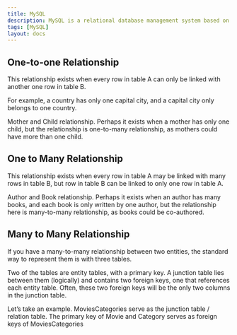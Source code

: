 ```yaml
---
title: MySQL
description: MySQL is a relational database management system based on SQL
tags: [MySQL]
layout: docs
---
```


## One-to-one Relationship

This relationship exists when every row in table A can only be linked with another one row in table B.

For example, a country has only one capital city, and a capital city only belongs to one country.

Mother and Child relationship. Perhaps it exists when a mother has only one child, but the relationship is one-to-many relationship, as mothers could have more than one child.

## One to Many Relationship

This relationship exists when every row in table A may be linked with many rows in table B, but row in table B can be linked to only one row in table A.

Author and Book relationship. Perhaps it exists when an author has many books, and each book is only written by one author, but the relationship here is many-to-many relationship, as books could be co-authored.

## Many to Many Relationship

If you have a many-to-many relationship between two entities, the standard way to represent them is with three tables.

Two of the tables are entity tables, with a primary key. A junction table lies between them (logically) and contains two foreign keys, one that references each entity table. Often, these two foreign keys will be the only two columns in the junction table.

Let’s take an example. MoviesCategories serve as the junction table / relation table. The primary key of Movie and Category serves as foreign keys of MoviesCategories
